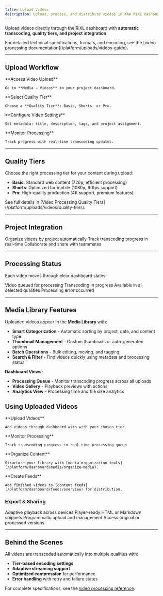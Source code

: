 ```yaml
---
title: Upload Videos
description: Upload, process, and distribute videos in the RIXL dashboard with automated transcoding and integration features.
---
```



Upload videos directly through the RIXL dashboard with **automatic transcoding, quality tiers, and project integration**.

<Callout type="info">
  For detailed technical specifications, formats, and encoding, see the [video processing
  documentation](/platform/uploads/videos-guide).
</Callout>

---

## Upload Workflow

<Steps>
  <Step>
    **Access Video Upload**

    Go to **Media → Videos** in your project dashboard.
  </Step>
  <Step>
    **Select Quality Tier**

    Choose a **Quality Tier**: Basic, Shorts, or Pro.
  </Step>
  <Step>
    **Configure Video Settings**

    Set metadata: title, description, tags, and project assignment.
  </Step>
  <Step>
    **Monitor Processing**

    Track progress with real-time transcoding updates.
  </Step>
</Steps>

---

## Quality Tiers

Choose the right processing tier for your content during upload:

- **Basic**: Standard web content (720p, efficient processing)
- **Shorts**: Optimized for mobile (1080p, 60fps support)
- **Pro**: High-quality production (4K support, premium features)

<Callout type="info">
  See full details in [Video Processing Quality Tiers](/platform/uploads/videos/quality-tiers).
</Callout>

---

## Project Integration

<Columns cols={3}>
  <Card title="Project Assignment" icon="folder-plus">
    Organize videos by project automatically
  </Card>
  <Card title="Processing Queue" icon="clock">
    Track transcoding progress in real-time
  </Card>
  <Card title="Team Access" icon="users">
    Collaborate and share with teammates
  </Card>
</Columns>

---

## Processing Status

Each video moves through clear dashboard states:

<Columns cols={4}>
  <Card title="Uploaded" icon="upload">
    Video queued for processing
  </Card>
  <Card title="Processing" icon="loader">
    Transcoding in progress
  </Card>
  <Card title="Ready" icon="check-circle">
    Available in all selected qualities
  </Card>
  <Card title="Failed" icon="alert-triangle">
    Processing error occurred
  </Card>
</Columns>

---

## Media Library Features

Uploaded videos appear in the **Media Library** with:

- **Smart Categorization** - Automatic sorting by project, date, and content type
- **Thumbnail Management** - Custom thumbnails or auto-generated options
- **Batch Operations** - Bulk editing, moving, and tagging
- **Search & Filter** - Find videos quickly using metadata and processing status

**Dashboard Views:**
- **Processing Queue** - Monitor transcoding progress across all uploads
- **Video Gallery** - Playback previews with actions
- **Analytics View** - Processing time and file size analytics


## Using Uploaded Videos

<Steps>
  <Step>
    **Upload Videos**

    Add videos through dashboard with with your chosen tier.
  </Step>
  <Step>
    **Monitor Processing**

    Track transcoding progress in real-time processing queue
  </Step>
  <Step>
    **Organize Content**

    Structure your library with [media organization tools](/platform/dashboard/media/organize-media).
  </Step>
  <Step>
    **Create Feeds**

    Add finished videos to [content feeds](/platform/dashboard/feeds/overview) for distribution.
  </Step>
</Steps>

### Export & Sharing

<Columns cols={4}>
  <Card title="Streaming URLs" icon="play">
    Adaptive playback across devices
  </Card>
  <Card title="Embed Codes" icon="code">
    Player-ready HTML or Markdown snippets
  </Card>
  <Card title="API Access" icon="database">
    Programmatic upload and management
  </Card>
  <Card title="Download Links" icon="download">
    Access original or processed versions
  </Card>
</Columns>

---

## Behind the Scenes

All videos are transcoded automatically into multiple qualities with:

- **Tier-based encoding settings**
- **Adaptive streaming support**
- **Optimized compression** for performance
- **Error handling** with retry and failure states

For complete specifications, see the [video processing reference](/platform/uploads/videos-guide).
